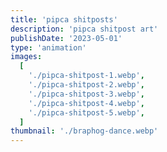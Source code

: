```yaml
---
title: 'pipca shitposts'
description: 'pipca shitpost art'
publishDate: '2023-05-01'
type: 'animation'
images:
  [
    './pipca-shitpost-1.webp',
    './pipca-shitpost-2.webp',
    './pipca-shitpost-3.webp',
    './pipca-shitpost-4.webp',
    './pipca-shitpost-5.webp',
  ]
thumbnail: './braphog-dance.webp'
---
```



<ContentVideo
  src={braphogDance}
  title='braphog dance'
  autoplay
  loop
  muted
  posterImage={braphogDanceThumb}
/>
